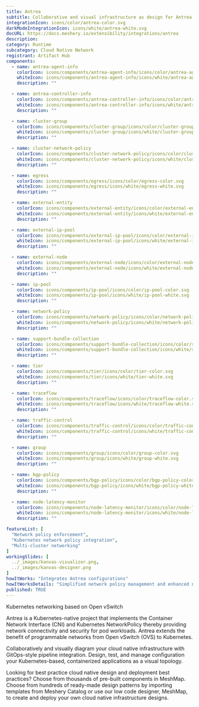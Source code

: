 ```yaml
---
title: Antrea
subtitle: Collaborative and visual infrastructure as design for Antrea
integrationIcon: icons/color/antrea-color.svg
darkModeIntegrationIcon: icons/white/antrea-white.svg
docURL: https://docs.meshery.io/extensibility/integrations/antrea
description: 
category: Runtime
subcategory: Cloud Native Network
registrant: Artifact Hub
components:
  - name: antrea-agent-info
    colorIcon: icons/components/antrea-agent-info/icons/color/antrea-agent-info-color.svg
    whiteIcon: icons/components/antrea-agent-info/icons/white/antrea-agent-info-white.svg
    description: ""

  - name: antrea-controller-info
    colorIcon: icons/components/antrea-controller-info/icons/color/antrea-controller-info-color.svg
    whiteIcon: icons/components/antrea-controller-info/icons/white/antrea-controller-info-white.svg
    description: ""

  - name: cluster-group
    colorIcon: icons/components/cluster-group/icons/color/cluster-group-color.svg
    whiteIcon: icons/components/cluster-group/icons/white/cluster-group-white.svg
    description: ""

  - name: cluster-network-policy
    colorIcon: icons/components/cluster-network-policy/icons/color/cluster-network-policy-color.svg
    whiteIcon: icons/components/cluster-network-policy/icons/white/cluster-network-policy-white.svg
    description: ""

  - name: egress
    colorIcon: icons/components/egress/icons/color/egress-color.svg
    whiteIcon: icons/components/egress/icons/white/egress-white.svg
    description: ""

  - name: external-entity
    colorIcon: icons/components/external-entity/icons/color/external-entity-color.svg
    whiteIcon: icons/components/external-entity/icons/white/external-entity-white.svg
    description: ""

  - name: external-ip-pool
    colorIcon: icons/components/external-ip-pool/icons/color/external-ip-pool-color.svg
    whiteIcon: icons/components/external-ip-pool/icons/white/external-ip-pool-white.svg
    description: ""

  - name: external-node
    colorIcon: icons/components/external-node/icons/color/external-node-color.svg
    whiteIcon: icons/components/external-node/icons/white/external-node-white.svg
    description: ""

  - name: ip-pool
    colorIcon: icons/components/ip-pool/icons/color/ip-pool-color.svg
    whiteIcon: icons/components/ip-pool/icons/white/ip-pool-white.svg
    description: ""

  - name: network-policy
    colorIcon: icons/components/network-policy/icons/color/network-policy-color.svg
    whiteIcon: icons/components/network-policy/icons/white/network-policy-white.svg
    description: ""

  - name: support-bundle-collection
    colorIcon: icons/components/support-bundle-collection/icons/color/support-bundle-collection-color.svg
    whiteIcon: icons/components/support-bundle-collection/icons/white/support-bundle-collection-white.svg
    description: ""

  - name: tier
    colorIcon: icons/components/tier/icons/color/tier-color.svg
    whiteIcon: icons/components/tier/icons/white/tier-white.svg
    description: ""

  - name: traceflow
    colorIcon: icons/components/traceflow/icons/color/traceflow-color.svg
    whiteIcon: icons/components/traceflow/icons/white/traceflow-white.svg
    description: ""

  - name: traffic-control
    colorIcon: icons/components/traffic-control/icons/color/traffic-control-color.svg
    whiteIcon: icons/components/traffic-control/icons/white/traffic-control-white.svg
    description: ""

  - name: group
    colorIcon: icons/components/group/icons/color/group-color.svg
    whiteIcon: icons/components/group/icons/white/group-white.svg
    description: ""

  - name: bgp-policy
    colorIcon: icons/components/bgp-policy/icons/color/bgp-policy-color.svg
    whiteIcon: icons/components/bgp-policy/icons/white/bgp-policy-white.svg
    description: ""

  - name: node-latency-monitor
    colorIcon: icons/components/node-latency-monitor/icons/color/node-latency-monitor-color.svg
    whiteIcon: icons/components/node-latency-monitor/icons/white/node-latency-monitor-white.svg
    description: ""

featureList: [
  "Network policy enforcement",
  "Kubernetes network policy integration",
  "Multi-cluster networking"
]
workingSlides: [
  ../_images/kanvas-visualizer.png,
  ../_images/kanvas-designer.png
]
howItWorks: "Integrates Antrea configurations"
howItWorksDetails: "Simplified network policy management and enhanced networking in Kubernetes"
published: TRUE
---
```

<p>
Kubernetes networking based on Open vSwitch
</p>
<p>
  Antrea is a Kubernetes-native project that implements the Container Network Interface (CNI) and Kubernetes NetworkPolicy thereby providing network connectivity and security for pod workloads. Antrea extends the benefit of programmable networks from Open vSwitch (OVS) to Kubernetes.
</p>
  
<p>
  Collaboratively and visually diagram your cloud native infrastructure with GitOps-style pipeline integration. Design, test, and manage configuration your Kubernetes-based, containerized applications as a visual topology.
</p>
<p>
    Looking for best practice cloud native design and deployment best practices? Choose from thousands of pre-built components in MeshMap. Choose from hundreds of ready-made design patterns by importing templates from Meshery Catalog or use our low code designer, MeshMap, to create and deploy your own cloud native infrastructure designs.
</p>
